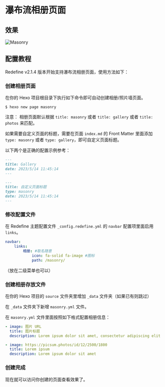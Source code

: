# 瀑布流相册页面

## 效果

![Masonry](https://evan.beee.top/img/2023/05/14/d5328473c414a7dce7990f70e8b1ec41.png)

## 配置教程

Redefine v2.1.4 版本开始支持瀑布流相册页面，使用方法如下：


<Steps>

### 创建相册页面

在你的 Hexo 项目根目录下执行如下命令即可自动创建相册/照片墙页面。

```shell
$ hexo new page masonry
```

注意：
相册页面默认根据 `title: masonry` 或者 `title: gallery` 或者 `title: photos` 来匹配。

如果需要自定义页面的标题，需要在页面 `index.md` 的 Front Matter 里面添加 `type: masonry` 或者 `type: gallery`，即可自定义页面标题。

以下两个是正确的配置示例参考：

```markdown filename="masonry/index.md"
---
title: Gallery
date: 2023/5/14 11:45:14
---
```

```markdown filename="masonry/index.md"
---
title: 自定义页面标题
type: masonry
date: 2023/5/14 11:45:14
---
```

### 修改配置文件

在 Redefine 主题配置文件 `_config.redefine.yml` 的 `navbar` 配置项里面启用 `links`。

```yaml filename="_config.redefine.yml" {3-5}
navbar:
    links:
        相册: #取名随意
            icon: fa-solid fa-image #图标
            path: /masonry/
```

（放在二级菜单也可以）

### 创建相册存放文件

在你的 Hexo 项目的 `source` 文件夹里增加 `_data` 文件夹（如果已有则跳过）

在 `_data` 文件夹下新增 `masonry.yml` 文件。

在 `masonry.yml` 文件里面按照如下格式配置相册信息：

```yaml filename="source/_data/masonry.yml"
- image: 图片 URL
  title: 图片标题
  description: Lorem ipsum dolor sit amet, consectetur adipiscing elit. Donec euismod

- image: https://picsum.photos/id/12/2500/1800
  title: Lorem ipsum
  description: Lorem ipsum dolor sit amet
```

### 创建完成

现在就可以访问你创建的页面查看效果了。

</Steps>
